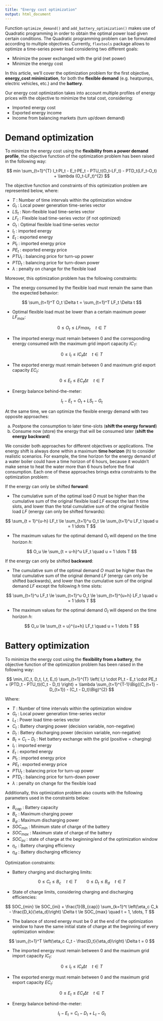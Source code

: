 ```yaml
---
title: "Energy cost optimization"
output: html_document
---
```


Function `optimize_demand()` and `add_battery_optimization()` makes use of Quadratic programming in order to obtain the optimal power load given certain conditions. The Quadratic programming problem can be formulated according to multiple objectives. Currently, `flextools` package allows to optimize a time-series power load considering two different goals:

* Minimize the power exchanged with the grid (net power)
* Minimize the energy cost

In this article, we'll cover the optimization problem for the first objective, **energy_cost minimization**, for both the **flexible demand** (e.g. heatpumps, electric vehicles, etc.) and the **battery**.

Our energy cost optimization takes into account multiple profiles of energy prices with the objective to minimize the total cost, considering:

* Imported energy cost
* Exported energy income
* Income from balancing markets (turn up/down demand)


# Demand optimization

To minimize the energy cost using the **flexibility from a power demand profile**, the objective function of the optimization problem has been raised in the following way:

$$
min \sum_{t=1}^{T} I_t·PI_t - E_t·PE_t - PTU_t(O_t-LF_t)  - PTD_t(LF_t-O_t) + \lambda (O_t-LF_t)^{2}
$$
  
The objective function and constraints of this optimization problem are represented below, where:

- $T$ : Number of time intervals within the optimization window
- $G_t$ : Local power generation time-series vector
- $LS_t$ : Non-flexible load time-series vector
- $LF_t$ : Flexible load time-series vector (if not optimized)
- $O_t$ : Optimal flexible load time-series vector
- $I_t$ : imported energy
- $E_t$ : exported energy
- $PI_t$ : imported energy price
- $PE_t$ : exported energy price
- $PTU_t$ : balancing price for turn-up power
- $PTD_t$ : balancing price for turn-down power
- $\lambda$ : penalty on change for the flexible load


Moreover, this optimization problem has the following constraints:
  
* The energy consumed by the flexible load must remain the same than the expected behavior:

$$
\sum_{t=1}^T O_t \Delta t = \sum_{t=1}^T LF_t \Delta t
$$

* Optimal flexible load must be lower than a certain maximum power $LF_{max}$:

$$
0 \le O_t \le LFmax_t \quad t \in T
$$



* The imported energy must remain between 0 and the corresponding energy consumed with the maximum grid import capacity $IC_T$:

$$
0 \le I_t \le IC_t \Delta t \quad t \in T
$$

* The exported energy must remain between 0 and maximum grid export capacity $EC_t$:

$$
0 \le E_t \le EC_t \Delta t \quad t \in T
$$

* Energy balance behind-the-meter:

$$
I_t - E_t = O_t + LS_t - G_t
$$


At the same time, we can optimize the flexible energy demand with two opposite approaches:

a. Postpone the consumption to later time-slots (**shift the energy forward**)
b. Consume now (store) the energy that will be consumed later (**shift the energy backward**)

We consider both approaches for different objectives or applications. The energy shift is always done within a maximum **time horizon** ($h$) to consider realistic scenarios. For example, the time horizon for the energy demand of a water boiler could have a time horizon of 6 hours, because it wouldn't make sense to heat the water more than 6 hours before the final consumption. Each one of these approaches brings extra constraints to the optimization problem:

If the energy can only be shifted **forward**:

* The cumulative sum of the optimal load $O$ must be higher than the cumulative sum of the original flexible load $LF$ except the last $h$ time slots, and lower than the total cumulative sum of the original flexible load $LF$ (energy can only be shifted forwards):
    
$$
\sum_{t = 1}^{u-h} LF_t \le \sum_{t=1}^u O_t \le \sum_{t=1}^u LF_t \quad u = 1 \dots T
$$

* The maximum values for the optimal demand $O_t$ will depend on the time horizon $h$:

$$
O_u \le \sum_{t = u-h}^u LF_t \quad u = 1 \dots T
$$


If the energy can only be shifted **backward**:

* The cumulative sum of the optimal demand $O$ must be higher than the total cumulative sum of the original demand $LF$ (energy can only be shifted backwards), and lower than the cumulative sum of the original demand $LF$ except the following $h$ time slots:
    
$$
\sum_{t=1}^u LF_t \le \sum_{t=1}^u O_t \le \sum_{t=1}^{u+h} LF_t \quad u = 1 \dots T
$$

* The maximum values for the optimal demand $O_t$ will depend on the time horizon $h$:

$$
O_u \le \sum_{t = u}^{u+h} LF_t \quad u = 1 \dots T
$$

# Battery optimization

To minimize the energy cost using the **flexibility from a battery**, the objective function of the optimization problem has been raised in the following way:

$$
\min_{C_t, D_t, I_t, E_t} \sum_{t=1}^{T} \left( I_t \cdot PI_t - E_t \cdot PE_t + (PTD_t - PTU_t)(C_t - D_t) \right) + \lambda \sum_{t=1}^{T-1}\Big((C_{t+1} - D_{t+1}) - (C_t - D_t)\Big)^{2}
$$


Where:

- $T$ : Number of time intervals within the optimization window
- $G_t$ : Local power generation time-series vector
- $L_t$ : Power load time-series vector
- $C_t$ : Battery charging power (decision variable, non-negative)
- $D_t$ : Battery discharging power (decision variable, non-negative)
- $B_t = C_t - D_t$ : Net battery exchange with the grid (positive = charging)
- $I_t$ : imported energy
- $E_t$ : exported energy
- $PI_t$ : imported energy price
- $PE_t$ : exported energy price
- $PTU_t$ : balancing price for turn-up power
- $PTD_t$ : balancing price for turn-down power
- $\lambda$ : penalty on change for the flexible load

Additionally, this optimization problem also counts with the following parameters used in the constraints below:

- $B_{cap}$ : Battery capacity
- $B_c$ : Maximum charging power
- $B_d$ : Maximum discharging power
- $SOC_{min}$ : Minimum state of charge of the battery
- $SOC_{max}$ : Maximum state of charge of the battery
- $SOC_{ini}$ : state of charge at the beginning/end of the optimization window
- $\eta_c$ : Battery charging efficiency
- $\eta_d$ : Battery discharging efficiency
  

Optimization constraints:
  
* Battery charging and discharging limits:

$$
0 \le C_t \le B_c \quad t \in T \qquad 0 \le D_t \le B_d \quad t \in T
$$

* State of charge limits, considering charging and discharging efficiencies:

$$
SOC_{min} \le SOC_{ini} + \frac{1}{B_{cap}} \sum_{k=1}^t \left(\eta_c C_k - \frac{D_k}{\eta_d}\right) \Delta t \le SOC_{max} \quad t = 1, \dots, T
$$

* The balance of stored energy must be 0 at the end of the optimization window to have the same initial state of charge at the beginning of every optimization window:

$$
\sum_{t=1}^T \left(\eta_c C_t - \frac{D_t}{\eta_d}\right) \Delta t = 0
$$

* The imported energy must remain between 0 and the maximum grid import capacity $IC_t$:

$$
0 \le I_t \le IC_t \Delta t \quad t \in T
$$

* The exported energy must remain between 0 and the maximum grid export capacity $EC_t$:

$$
0 \le E_t \le EC_t \Delta t \quad t \in T
$$

* Energy balance behind-the-meter:

$$
I_t - E_t = C_t - D_t + L_t - G_t
$$




